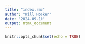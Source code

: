 ```yaml
---
title: "index.rmd"
author: "Will Hooker"
date: "2024-09-10"
output: html_document
---
```


```r
knitr::opts_chunk$set(echo = TRUE)
```
